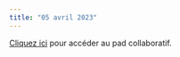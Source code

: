 ```yaml
---
title: "05 avril 2023"
---
```


::: {.callout-note}

[Cliquez ici](https://demo.hedgedoc.org/XWWxRErGQRqViMexkyltBw#) pour accéder au pad collaboratif.

:::
